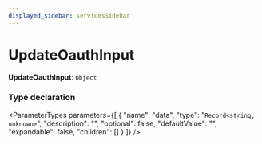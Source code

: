 ```yaml
---
displayed_sidebar: servicesSidebar
---
```



# UpdateOauthInput

 **UpdateOauthInput**: `Object`

### Type declaration

<ParameterTypes parameters={[
  {
    "name": "data",
    "type": "`Record<string, unknown>`",
    "description": "",
    "optional": false,
    "defaultValue": "",
    "expandable": false,
    "children": []
  }
]} />
